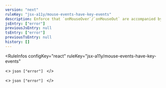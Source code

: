 ```yaml
---
version: "next"
ruleKey: "jsx-a11y/mouse-events-have-key-events"
description: Enforce that `onMouseOver`/`onMouseOut` are accompanied by `onFocus`/`onBlur` for keyboard-only users
jsEntry: ["error"]
previousJsEntry: null
tsEntry: ["error"]
previousTsEntry: null
history: []
---
```


<RuleInfos 
  configKey="react" 
  ruleKey="jsx-a11y/mouse-events-have-key-events" 
>
  <>
    ```json
    ["error"]
    ```
  </>

  <>
    ```json
    ["error"]
    ```
  </>
</RuleInfos>
